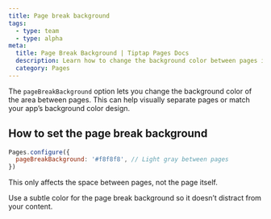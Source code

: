```yaml
---
title: Page break background
tags:
  - type: team
  - type: alpha
meta:
  title: Page Break Background | Tiptap Pages Docs
  description: Learn how to change the background color between pages in the Tiptap Pages extension.
  category: Pages
---
```



The `pageBreakBackground` option lets you change the background color of the area between pages. This can help visually separate pages or match your app’s background color design.

## How to set the page break background

```js
Pages.configure({
  pageBreakBackground: '#f8f8f8', // Light gray between pages
})
```

This only affects the space between pages, not the page itself.

<Callout title="Design tip">
  Use a subtle color for the page break background so it doesn’t distract from your content.
</Callout> 
